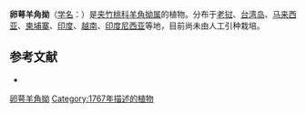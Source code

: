 {{Speciesbox
| name = 卵萼羊角拗
| status = 
| status_system = 
| image =
| genus = Strophanthus
| species = caudatus
| authority = (Burm. f.) Kurz in Journ.
}}

'''卵萼羊角拗'''（[[学名|学名]]：{{lang|la|''Strophanthus caudatus''}}）是[[夹竹桃科|夹竹桃科]][[羊角拗属|羊角拗属]]的植物。分布于[[老挝|老挝]]、[[台湾岛|台湾岛]]、[[马来西亚|马来西亚]]、[[柬埔寨|柬埔寨]]、[[印度|印度]]、[[越南|越南]]、[[印度尼西亚|印度尼西亚]]等地，目前尚未由人工引种栽培。

== 参考文献 ==
<div class="references-small">
* {{cite web| url =http://www.bioinfo.cn/db05/KmzwSpecies.php?action=view&id=444| title =卵萼羊角拗| work =《中国高等植物数据库全库》| publisher =中国科学院微生物研究所| author =昆明植物研究所| accessdate =2009-02-21| deadurl =yes| archiveurl =https://web.archive.org/web/20160305044645/http://www.bioinfo.cn/db05/KmzwSpecies.php?action=view&id=444| archivedate =2016-03-05}}
</div>
{{Taxonbar|from=Q10910709}}

[[Category:羊角拗属|卵萼羊角拗]]
[[Category:1767年描述的植物|Category:1767年描述的植物]]


{{植物小作品}}